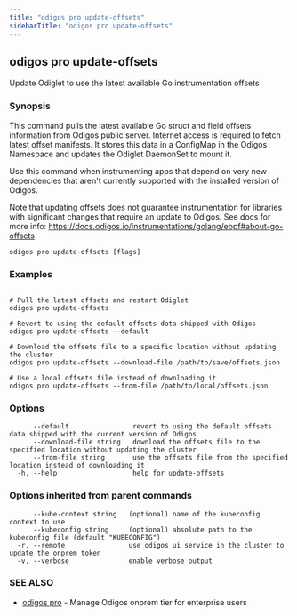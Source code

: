 ```yaml
---
title: "odigos pro update-offsets"
sidebarTitle: "odigos pro update-offsets"
---
```

## odigos pro update-offsets

Update Odiglet to use the latest available Go instrumentation offsets

### Synopsis

This command pulls the latest available Go struct and field offsets information from Odigos public server.
Internet access is required to fetch latest offset manifests.
It stores this data in a ConfigMap in the Odigos Namespace and updates the Odiglet DaemonSet to mount it.

Use this command when instrumenting apps that depend on very new dependencies that aren't currently supported
with the installed version of Odigos.

Note that updating offsets does not guarantee instrumentation for libraries with significant changes that
require an update to Odigos. See docs for more info: https://docs.odigos.io/instrumentations/golang/ebpf#about-go-offsets


```
odigos pro update-offsets [flags]
```

### Examples

```

# Pull the latest offsets and restart Odiglet
odigos pro update-offsets

# Revert to using the default offsets data shipped with Odigos
odigos pro update-offsets --default

# Download the offsets file to a specific location without updating the cluster
odigos pro update-offsets --download-file /path/to/save/offsets.json

# Use a local offsets file instead of downloading it
odigos pro update-offsets --from-file /path/to/local/offsets.json

```

### Options

```
      --default                revert to using the default offsets data shipped with the current version of Odigos
      --download-file string   download the offsets file to the specified location without updating the cluster
      --from-file string       use the offsets file from the specified location instead of downloading it
  -h, --help                   help for update-offsets
```

### Options inherited from parent commands

```
      --kube-context string   (optional) name of the kubeconfig context to use
      --kubeconfig string     (optional) absolute path to the kubeconfig file (default "KUBECONFIG")
  -r, --remote                use odigos ui service in the cluster to update the onprem token
  -v, --verbose               enable verbose output
```

### SEE ALSO

* [odigos pro](/cli/odigos_pro)	 - Manage Odigos onprem tier for enterprise users